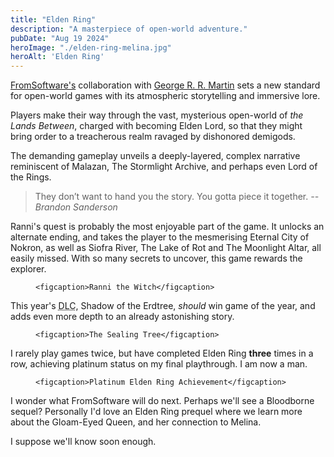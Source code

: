```yaml
---
title: "Elden Ring"
description: "A masterpiece of open-world adventure."
pubDate: "Aug 19 2024"
heroImage: "./elden-ring-melina.jpg"
heroAlt: 'Elden Ring'
---
```



[FromSoftware's](https://www.fromsoftware.jp/ww/) collaboration with [George R. R. Martin](https://georgerrmartin.com/) sets a new standard for open-world
games with its atmospheric storytelling and immersive lore.

Players make their way through the vast, mysterious open-world of _the Lands Between_, charged with becoming Elden Lord,
so that they might bring order to a treacherous realm ravaged by dishonored demigods.

The demanding gameplay unveils a deeply-layered, complex narrative reminiscent of Malazan, The Stormlight Archive, and perhaps even Lord of the Rings.

<blockquote>
They don’t want to hand you the story. You gotta piece it together.
<cite>-- Brandon Sanderson</cite>
</blockquote>

Ranni's quest is probably the most enjoyable part of the game.
It unlocks an alternate ending, and takes the player to the mesmerising
Eternal City of Nokron, as well as Siofra River, The Lake of Rot and The Moonlight Altar,
all easily missed. With so many secrets to uncover, this game rewards the explorer.

<figure class="figure">
  <Picture
    src={ranni}
    alt="Ranni the Witch"
    width={800}
    height={450}
    formats={["avif", "webp", "jpg", "png"]} />

    <figcaption>Ranni the Witch</figcaption>
</figure>

This year's <abbr title="Downloadable Content">DLC</abbr>, Shadow of the Erdtree, _should_ win game of the year, and adds even more depth to an already astonishing story.

<figure class="figure">
  <Picture
    src={sealingTree}
    alt="The Sealing Tree"
    width={800}
    height={450}
    formats={["avif", "webp", "jpg", "png"]} />

    <figcaption>The Sealing Tree</figcaption>
</figure>

I rarely play games twice, but have completed Elden Ring **three** times in a row, achieving platinum status on my final playthrough. I am now a man.

<figure class="figure">
  <Picture
    src={platinum}
    alt="Platinum Elden Ring Achievement"
    width={800}
    height={450}
    formats={["avif", "webp", "jpg", "png"]} />

    <figcaption>Platinum Elden Ring Achievement</figcaption>
</figure>

I wonder what FromSoftware will do next. Perhaps we'll see a Bloodborne sequel?
Personally I'd love an Elden Ring prequel where we learn more
about the Gloam-Eyed Queen, and her connection to Melina.

I suppose we'll know soon enough.